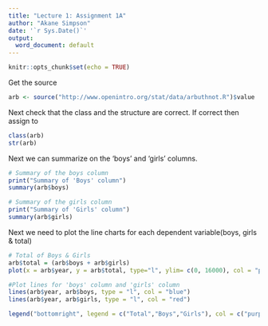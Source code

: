 ---
title: "Lecture 1: Assignment 1A"
author: "Akane Simpson"
date: '`r Sys.Date()`'
output: 
  word_document: default
---

```{r setup, include=FALSE}
knitr::opts_chunk$set(echo = TRUE)
```

Get the source

```{r}
arb <- source("http://www.openintro.org/stat/data/arbuthnot.R")$value
```

Next check that the class and the structure are correct. If correct then assign to 
```{r}

class(arb)
str(arb)
```

Next we can summarize on the 'boys' and 'girls' columns.
```{r}
# Summary of the boys column
print("Summary of 'Boys' column")
summary(arb$boys)

# Summary of the girls column
print("Summary of 'Girls' column")
summary(arb$girls)
```

Next we need to plot the line charts for each dependent variable(boys, girls & total)
```{r}
# Total of Boys & Girls
arb$total = (arb$boys + arb$girls)
plot(x = arb$year, y = arb$total, type="l", ylim= c(0, 16000), col = "purple", main ="Total of Boys & Girls by Year", xlab = "Year", ylab = "Total", frame.plot = TRUE, pch = 10)

#Plot lines for 'boys' column and 'girls' column
lines(arb$year, arb$boys, type = "l", col = "blue")
lines(arb$year, arb$girls, type = "l", col = "red")

legend("bottomright", legend = c("Total","Boys","Girls"), col = c("purple","blue","red"), lty = 1:1)
```

